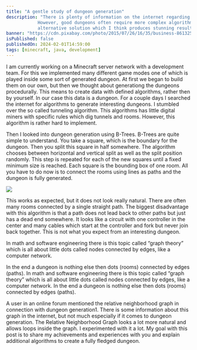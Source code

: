 ```yaml
---
title: "A gentle study of dungeon generation"
description: "There is plenty of information on the internet regarding dungeon generation. 
            However, good dungeons often require more complex algorithms. I experimented with an
            alternative solution which I think produces stunning results without much complexity!"
banner: "https://cdn.pixabay.com/photo/2015/07/26/16/35/business-861325_960_720.jpg"
isPublished: false
publishedOn: 2024-02-01T14:59:00
tags: [minecraft, java, development]
---
```


I am currently working on a Minecraft server network with a development team. 
For this we implemented many different game modes one of which is played inside
some sort of generated dungeon. At first we began to build them on our own, but
then we thought about generationg the dungeons procedurally. This means to create
data with defined algorithms, rather then by yourself. In our case this data is
a dungeon. For a couple days I searched the internet for algorithms to generate 
interesting dungeons. I stumbled over the so called tunneling algorithm. 
This algorithms has little digital miners with specific rules which dig tunnels 
and rooms. However, this algorithm is rather hard to implement. 

Then I looked into dungeon generation using B-Trees. B-Trees are quite simple to understand. 
You take a square, which is the boundary for the dungeon. Then you split this square in half somewhere. 
The algorithm chooses between horizontal and vertical split as well as the split position randomly. 
This step is repeated for each of the new squares until a fixed minimum size is reached. 
Each square is the bounding box of one room. All you have to do now is to connect the 
rooms using lines as paths and the dungeon is fully generated.

![](/images/bsp-tree.png)

This works as expected, but it does not look really natural. There are often many rooms 
connected by a single straight path. The biggest disadvantage with this algorithm is that 
a path does not lead back to other paths but just has a dead end somewhere. It looks like 
a circuit with one controller in the center and many cables which start at the controller 
and fork but never join back together. This is not what you expect from an interesting dungeon. 

In math and software engineering there is this topic called “graph theory” which is all about 
little dots called nodes connected by edges, like a computer network. 

In the end a dungeon 
is nothing else then dots (rooms) connected by edges (paths). In math and software engineering 
there is this topic called “graph theory” which is all about little dots called nodes 
connected by edges, like a computer network. In the end a dungeon is nothing else then 
dots (rooms) connected by edges (paths). 

A user in an online forum mentioned the relative neighborhood graph in connection with 
dungeon generation1. There is some information about this graph in the internet, but 
not much especially if it comes to dungeon generation. The Relative Neighborhood 
Graph looks a lot more natural and allows loops inside the graph. I experimented 
with it a lot. My goal with this post is to share my achievements and experiences 
with you and explain additional algorithms to create a fully fledged dungeon.

